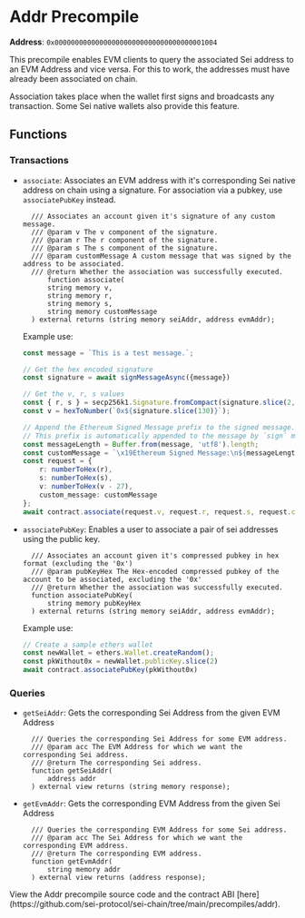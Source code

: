 
# Addr Precompile

**Address**: `0x0000000000000000000000000000000000001004`

This precompile enables EVM clients to query the associated Sei address to an EVM Address and vice versa.
For this to work, the addresses must have already been associated on chain.

Association takes place when the wallet first signs and broadcasts any transaction. Some Sei native wallets also provide this feature.

## Functions

### Transactions
- `associate`: Associates an EVM address with it's corresponding Sei native address on chain using a signature. For association via a pubkey, use `associatePubKey` instead.
  ```solidity
    /// Associates an account given it's signature of any custom message.
    /// @param v The v component of the signature.
    /// @param r The r component of the signature.
    /// @param s The s component of the signature.
    /// @param customMessage A custom message that was signed by the address to be associated.
    /// @return Whether the association was successfully executed.
        function associate(
        string memory v,
        string memory r,
        string memory s,
        string memory customMessage
    ) external returns (string memory seiAddr, address evmAddr);
  ```

  Example use:
  ```ts
  const message = `This is a test message.`;

  // Get the hex encoded signature
  const signature = await signMessageAsync({message})

  // Get the v, r, s values
  const { r, s } = secp256k1.Signature.fromCompact(signature.slice(2, 130));
  const v = hexToNumber(`0x${signature.slice(130)}`);

  // Append the Ethereum Signed Message prefix to the signed message.
  // This prefix is automatically appended to the message by `sign` methods that use EDCSA, so we need to append this too.
  const messageLength = Buffer.from(message, 'utf8').length;
  const customMessage = `\x19Ethereum Signed Message:\n${messageLength}${message}`;
  const request = {
      r: numberToHex(r),
      s: numberToHex(s),
      v: numberToHex(v - 27),
      custom_message: customMessage
  };
  await contract.associate(request.v, request.r, request.s, request.custom_message)
  ``` 

- `associatePubKey`: Enables a user to associate a pair of sei addresses using the public key.
  ```solidity
    /// Associates an account given it's compressed pubkey in hex format (excluding the '0x')
    /// @param pubKeyHex The Hex-encoded compressed pubkey of the account to be associated, excluding the '0x'
    /// @return Whether the association was successfully executed.
    function associatePubKey(
        string memory pubKeyHex
    ) external returns (string memory seiAddr, address evmAddr);
  ```
  Example use:
  ```ts
  // Create a sample ethers wallet
  const newWallet = ethers.Wallet.createRandom();
  const pkWithout0x = newWallet.publicKey.slice(2)
  await contract.associatePubKey(pkWithout0x)
  ``` 

### Queries
- `getSeiAddr`: Gets the corresponding Sei Address from the given EVM Address
  ```solidity
    /// Queries the corresponding Sei Address for some EVM address.
    /// @param acc The EVM Address for which we want the corresponding Sei address.
    /// @return The corresponding Sei address.
    function getSeiAddr(
        address addr
    ) external view returns (string memory response);
  ```

- `getEvmAddr`: Gets the corresponding EVM Address from the given Sei Address
  ```solidity
    /// Queries the corresponding EVM Address for some Sei address.
    /// @param acc The Sei Address for which we want the corresponding EVM address.
    /// @return The corresponding EVM address.
    function getEvmAddr(
        string memory addr
    ) external view returns (address response);
  ```

<Callout type="info">
  View the Addr precompile source code and the contract ABI
  [here](https://github.com/sei-protocol/sei-chain/tree/main/precompiles/addr).
</Callout>
